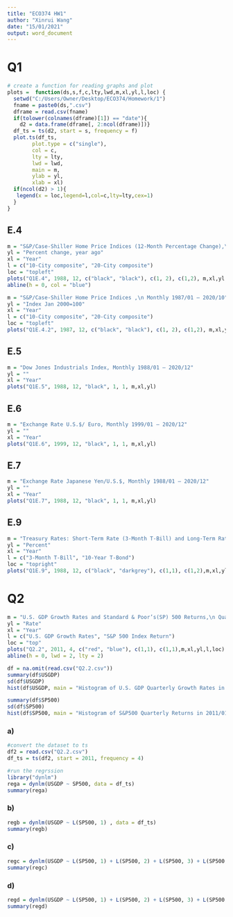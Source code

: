 ---
title: "ECO374 HW1"
author: "Xinrui Wang"
date: "15/01/2021"
output: word_document
---
# Q1

```{r, echo=FALSE}
# create a function for reading graphs and plot
plots =  function(ds,s,f,c,lty,lwd,m,xl,yl,l,loc) {
  setwd("C:/Users/Owner/Desktop/ECO374/Homework/1")
  fname = paste0(ds,".csv")
  dframe = read.csv(fname) 
  if(tolower(colnames(dframe)[1]) == "date"){
    d2 = data.frame(dframe[, 2:ncol(dframe)])}
  df_ts = ts(d2, start = s, frequency = f)
  plot.ts(df_ts, 
        plot.type = c("single"), 
        col = c, 
        lty = lty,
        lwd = lwd,
        main = m,
        ylab = yl,
        xlab = xl)
  if(ncol(d2) > 1){
   legend(x = loc,legend=l,col=c,lty=lty,cex=1)
  }
}
```

## E.4
```{r, echo=FALSE, fig.height = 4.5, fig.width = 9}
m = "S&P/Case-Shiller Home Price Indices (12-Month Percentage Change),\n Monthly 1988/01 – 2020/10"
yl = "Percent change, year ago"
xl = "Year"
l = c("10-City composite", "20-City composite")
loc = "topleft"
plots("Q1E.4", 1988, 12, c("black", "black"), c(1, 2), c(1,2), m,xl,yl,l,loc)
abline(h = 0, col = "blue")
```

```{r, echo=FALSE, fig.height = 4.5, fig.width = 9}
m = "S&P/Case-Shiller Home Price Indices ,\n Monthly 1987/01 – 2020/10"
yl = "Index Jan 2000=100"
xl = "Year"
l = c("10-City composite", "20-City composite")
loc = "topleft"
plots("Q1E.4.2", 1987, 12, c("black", "black"), c(1, 2), c(1,2), m,xl,yl,l,loc)
```


## E.5
```{r, echo=FALSE, fig.height = 4.5, fig.width = 9}
m = "Dow Jones Industrials Index, Monthly 1988/01 – 2020/12"
yl = ""
xl = "Year"
plots("Q1E.5", 1988, 12, "black", 1, 1, m,xl,yl)
```

## E.6
```{r, echo=FALSE, fig.height = 4.5, fig.width = 9}
m = "Exchange Rate U.S.$/ Euro, Monthly 1999/01 – 2020/12"
yl = ""
xl = "Year"
plots("Q1E.6", 1999, 12, "black", 1, 1, m,xl,yl)
```

## E.7
```{r, echo=FALSE, fig.height = 4.5, fig.width = 9}
m = "Exchange Rate Japanese Yen/U.S.$, Monthly 1988/01 – 2020/12"
yl = ""
xl = "Year"
plots("Q1E.7", 1988, 12, "black", 1, 1, m,xl,yl)
```

## E.9
```{r, echo=FALSE, fig.height = 4.5, fig.width = 9}
m = "Treasury Rates: Short-Term Rate (3-Month T-Bill) and Long-Term Rate (10-Year T-Bond),\n Monthly 1988/01 – 2020/12"
yl = "Percent"
xl = "Year"
l = c("3-Month T-Bill", "10-Year T-Bond")
loc = "topright"
plots("Q1E.9", 1988, 12, c("black", "darkgrey"), c(1,1), c(1,2),m,xl,yl,l,loc)
```

# Q2
```{r, echo=FALSE, fig.height = 4.5, fig.width = 9}
m = "U.S. GDP Growth Rates and Standard & Poor’s(SP) 500 Returns,\n Quarterly 2011/01 – 2020/10"
yl = "Rate"
xl = "Year"
l = c("U.S. GDP Growth Rates", "S&P 500 Index Return")
loc = "top"
plots("Q2.2", 2011, 4, c("red", "blue"), c(1,1), c(1,1),m,xl,yl,l,loc)
abline(h = 0, lwd = 2, lty = 2)
```

```{r, echo=FALSE, fig.height = 4.5, fig.width = 9}
df = na.omit(read.csv("Q2.2.csv"))
summary(df$USGDP)
sd(df$USGDP)
hist(df$USGDP, main = "Histogram of U.S. GDP Quarterly Growth Rates in 2011/01 – 2020/10", xlab = "U.S. GDP Quarterly Growth Rate")

summary(df$SP500)
sd(df$SP500)
hist(df$SP500, main = "Histogram of S&P500 Quarterly Returns in 2011/01 – 2020/10", xlab = "Standard & Poor’s (SP) 500 Quarterly Return")
```

### a)
```{r, cache=TRUE, echo=FALSE}
#convert the dataset to ts
df2 = read.csv("Q2.2.csv")
df_ts = ts(df2, start = 2011, frequency = 4)

#run the regrssion
library("dynlm")
rega = dynlm(USGDP ~ SP500, data = df_ts)
summary(rega)
```
### b)
```{r, cache=TRUE, echo=FALSE}
regb = dynlm(USGDP ~ L(SP500, 1) , data = df_ts)
summary(regb)
```

### c)
```{r, cache=TRUE, echo=FALSE}
regc = dynlm(USGDP ~ L(SP500, 1) + L(SP500, 2) + L(SP500, 3) + L(SP500, 4) , data = df_ts)
summary(regc)
```

### d)
```{r, cache=TRUE, echo=FALSE}
regd = dynlm(USGDP ~ L(SP500, 1) + L(SP500, 2) + L(SP500, 3) + L(SP500, 4) + L(USGDP, 1), data = df_ts)
summary(regd)
```
